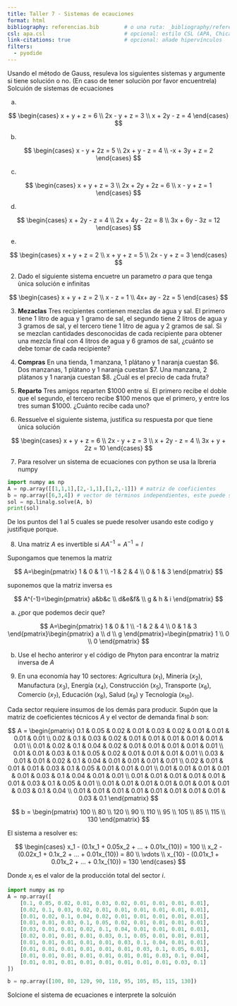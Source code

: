 ```yaml
---
title: Taller 7 - Sistemas de ecauciones
format: html
bibliography: referencias.bib        # o una ruta: _bibliography/referencias.bib
csl: apa.csl                         # opcional: estilo CSL (APA, Chicago, etc.)
link-citations: true                 # opcional: añade hipervínculos
filters:
  - pyodide
---
```



Usando el método de Gauss, resuleva los siguientes sistemas y argumente si tiene solución o no. (En caso de tener soluciòn por favor encuentrela)
    Solcuión de sistemas  de ecuaciones        

a.

$$
\begin{cases}
x + y + z = 6 \\
2x - y + z = 3 \\
x + 2y - z = 4
\end{cases}
$$

b.

$$
\begin{cases}
x - y + 2z = 5 \\
2x + y - z = 4 \\
-x + 3y + z = 2
\end{cases}
$$

c.


$$
\begin{cases}
x + y + z = 3 \\
2x + 2y + 2z = 6 \\
x - y + z = 1
\end{cases}
$$

d. 


$$
\begin{cases}
x + 2y - z = 4 \\
2x + 4y - 2z = 8 \\
3x + 6y - 3z = 12
\end{cases}
$$

e.

$$
\begin{cases}
x + y + z = 2 \\
x + y + z = 5 \\
2x - y + z = 3
\end{cases}
$$

2. Dado el siguiente sistema encuetre un parametro $a$ para que tenga ùnica solución e infinitas 


$$
\begin{cases}
x + y + z = 2 \\
x  - z = 1 \\
4x+  ay - 2z = 5
\end{cases}
$$



3. **Mezaclas** Tres recipientes contienen mezclas de agua y sal. El primero tiene 1 litro de agua y 1 gramo de sal, el segundo tiene 2 litros de agua y 3 gramos de sal, y el tercero tiene 1 litro de agua y 2 gramos de sal. Si se mezclan cantidades desconocidas de cada recipiente para obtener una mezcla final con 4 litros de agua y 6 gramos de sal, ¿cuánto se debe tomar de cada recipiente?

4. **Compras** En una tienda, 1 manzana, 1 plátano y 1 naranja cuestan $6. Dos manzanas, 1 plátano y 1 naranja cuestan $7. Una manzana, 2 plátanos y 1 naranja cuestan $8. ¿Cuál es el precio de cada fruta?

5. **Reparto** Tres amigos reparten $1000 entre sí. El primero recibe el doble que el segundo, el tercero recibe $100 menos que el primero, y entre los tres suman $1000. ¿Cuánto recibe cada uno?

6. Ressuelve el siguiente sistema, justifica su respuesta por que tiene ùnica solución

$$
\begin{cases}
x + y + z = 6 \\
2x - y + z = 3 \\
x + 2y - z = 4 \\
3x + y + 2z = 10
\end{cases}
$$


7. Para resolver un sistema de ecuaciones con python se usa la lbreria numpy 

```python
import numpy as np
A = np.array([[1,1,1],[2,-1,1],[1,2,-1]]) # matriz de coeficientes
b = np.array([6,3,4]) # vector de términos independientes, este puede ser de forma de fila o e columna
sol = np.linalg.solve(A, b)
print(sol)
```


De los puntos del 1 al 5 cuales se puede resolver usando este codigo y justifique porque.


8. Una matriz $A$ es invertible si $AA^{ -1}=A^{ -1}=I$

Supongamos que tenemos la matriz 

$$
A=\begin{pmatrix}
1 & 0 & 1 \\
-1 & 2 & 4 \\
0 & 1 & 3
\end{pmatrix}
$$

suponemos que la matriz inversa es 

$$
A^{-1}=\begin{pmatrix}
a&b&c \\
d&e&f& \\
g & h & i
\end{pmatrix}
$$


a. ¿por que podemos decir que?


$$
A=\begin{pmatrix}
1 & 0 & 1 \\
-1 & 2 & 4 \\
0 & 1 & 3
\end{pmatrix}\begin{pmatrix}
a \\
d \\
g 
\end{pmatrix}=\begin{pmatrix}
1 \\
0 \\
0 
\end{pmatrix}
$$


b. Use el hecho anteriror y el código de Phyton para encontrar la matriz inversa de $A$


9. 
En una economía hay 10 sectores: Agricultura ($x_1$), Minería ($x_2$), Manufactura ($x_3$), Energía ($x_4$), Construcción ($x_5$), Transporte ($x_6$), Comercio ($x_7$), Educación ($x_8$), Salud ($x_9$) y Tecnología ($x_{10}$).

Cada sector requiere insumos de los demás para producir. Supón que la matriz de coeficientes técnicos $A$ y el vector de demanda final $b$ son:

$$
A = \begin{pmatrix}
0.1 & 0.05 & 0.02 & 0.01 & 0.03 & 0.02 & 0.01 & 0.01 & 0.01 & 0.01 \\
0.02 & 0.1 & 0.03 & 0.02 & 0.01 & 0.01 & 0.01 & 0.01 & 0.01 & 0.01 \\
0.01 & 0.02 & 0.1 & 0.04 & 0.02 & 0.01 & 0.01 & 0.01 & 0.01 & 0.01 \\
0.01 & 0.01 & 0.03 & 0.1 & 0.05 & 0.02 & 0.01 & 0.01 & 0.01 & 0.01 \\
0.03 & 0.01 & 0.01 & 0.02 & 0.1 & 0.04 & 0.01 & 0.01 & 0.01 & 0.01 \\
0.02 & 0.01 & 0.01 & 0.01 & 0.03 & 0.1 & 0.05 & 0.01 & 0.01 & 0.01 \\
0.01 & 0.01 & 0.01 & 0.01 & 0.01 & 0.03 & 0.1 & 0.04 & 0.01 & 0.01 \\
0.01 & 0.01 & 0.01 & 0.01 & 0.01 & 0.01 & 0.03 & 0.1 & 0.05 & 0.01 \\
0.01 & 0.01 & 0.01 & 0.01 & 0.01 & 0.01 & 0.01 & 0.03 & 0.1 & 0.04 \\
0.01 & 0.01 & 0.01 & 0.01 & 0.01 & 0.01 & 0.01 & 0.01 & 0.03 & 0.1
\end{pmatrix}
$$

$$
b = \begin{pmatrix} 100 \\ 80 \\ 120 \\ 90 \\ 110 \\ 95 \\ 105 \\ 85 \\ 115 \\ 130 \end{pmatrix}
$$

El sistema a resolver es:

$$
\begin{cases}
x_1 - (0.1x_1 + 0.05x_2 + ... + 0.01x_{10}) = 100 \\
x_2 - (0.02x_1 + 0.1x_2 + ... + 0.01x_{10}) = 80 \\
\vdots \\
x_{10} - (0.01x_1 + 0.01x_2 + ... + 0.1x_{10}) = 130
\end{cases}
$$

Donde $x_i$ es el valor de la producción total del sector $i$.

```python
import numpy as np
A = np.array([
    [0.1, 0.05, 0.02, 0.01, 0.03, 0.02, 0.01, 0.01, 0.01, 0.01],
    [0.02, 0.1, 0.03, 0.02, 0.01, 0.01, 0.01, 0.01, 0.01, 0.01],
    [0.01, 0.02, 0.1, 0.04, 0.02, 0.01, 0.01, 0.01, 0.01, 0.01],
    [0.01, 0.01, 0.03, 0.1, 0.05, 0.02, 0.01, 0.01, 0.01, 0.01],
    [0.03, 0.01, 0.01, 0.02, 0.1, 0.04, 0.01, 0.01, 0.01, 0.01],
    [0.02, 0.01, 0.01, 0.01, 0.03, 0.1, 0.05, 0.01, 0.01, 0.01],
    [0.01, 0.01, 0.01, 0.01, 0.01, 0.03, 0.1, 0.04, 0.01, 0.01],
    [0.01, 0.01, 0.01, 0.01, 0.01, 0.01, 0.03, 0.1, 0.05, 0.01],
    [0.01, 0.01, 0.01, 0.01, 0.01, 0.01, 0.01, 0.03, 0.1, 0.04],
    [0.01, 0.01, 0.01, 0.01, 0.01, 0.01, 0.01, 0.01, 0.03, 0.1]
])

b = np.array([100, 80, 120, 90, 110, 95, 105, 85, 115, 130])


```


Solcione el sistema de ecuaciones e interprete la solcuión
